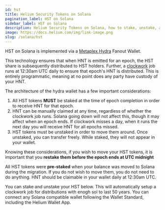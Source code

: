 ```yaml
---
id: hst
title: Helium Security Tokens on Solana
pagination_label: HST on Solana
sidebar_label: HST on Solana
description: Helium Security Tokens on Solana, how to stake, unstake, and receive HNT.
image: https://docs.helium.com/img/link-image.png
slug: /solana/hst
---
```


HST on Solana is implemented via a [Metaplex Hydra](https://github.com/metaplex-foundation/metaplex-program-library/tree/master/hydra) Fanout Wallet.

This technology ensures that when HNT is emitted for an epoch, the HST share is subsequently distributed to HST holders. Further,
a [clockwork](https://www.clockwork.xyz/) job runs at 12:30am UTC daily to ensure that epoch's HNT is distributed. 
This is entirely programmatic, meaning at no point does any party have custody of your HNT.

The architecture of the hydra wallet has a few important considerations:

   1. All HST tokens **MUST** be staked at the time of epoch completion in order to receive HNT for that epoch.
   2. HNT can be manually claimed at any time, regardless of whether the clockwork job runs. Solana going down will not affect this, though it may affect when an epoch ends. If clockwork misses a day, when it runs the next day you will receive HNT for all epochs missed. 
   3. HST tokens must be unstaked in order to move them around. Once unstaked, you can transfer freely. While staked, they will not appear in your wallet.

Knowing these considerations, if you wish to move your HST tokens, it is important that you **restake them before the epoch ends at UTC midnight**

All HST tokens were **pre-staked** when your balance was moved to Solana during the migration. If you do not wish to move them, you do not need to do anything. HNT should be claimable in your wallet daily at 12:30am UTC.

You can stake and unstake your HST below. This will automatically setup a clockwork job for distributions with enogh sol to last 50 years. You can connect any Solana compatible wallet following the Wallet Standard, including the Helium Wallet App.


<HstManager />